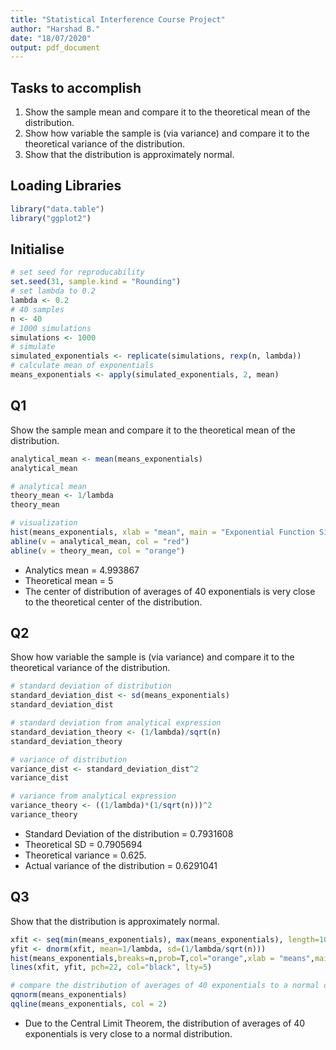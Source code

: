```yaml
---
title: "Statistical Interference Course Project"
author: "Harshad B."
date: "18/07/2020"
output: pdf_document
---
```


## Tasks to accomplish

1. Show the sample mean and compare it to the theoretical mean of the distribution.
2. Show how variable the sample is (via variance) and compare it to the theoretical variance of the distribution.
3. Show that the distribution is approximately normal.

## Loading Libraries

```r
library("data.table")
library("ggplot2")
```

## Initialise

```r
# set seed for reproducability
set.seed(31, sample.kind = "Rounding")
# set lambda to 0.2
lambda <- 0.2
# 40 samples
n <- 40
# 1000 simulations
simulations <- 1000
# simulate
simulated_exponentials <- replicate(simulations, rexp(n, lambda))
# calculate mean of exponentials
means_exponentials <- apply(simulated_exponentials, 2, mean)
```

## Q1

Show the sample mean and compare it to the theoretical mean of the distribution.

```r
analytical_mean <- mean(means_exponentials)
analytical_mean
```
```r
# analytical mean
theory_mean <- 1/lambda
theory_mean
```
```r
# visualization
hist(means_exponentials, xlab = "mean", main = "Exponential Function Simulations")
abline(v = analytical_mean, col = "red")
abline(v = theory_mean, col = "orange")
```

- Analytics mean = 4.993867
- Theoretical mean = 5
- The center of distribution of averages of 40 exponentials is very close to the theoretical center of the distribution.

## Q2

Show how variable the sample is (via variance) and compare it to the theoretical variance of the distribution.

```r
# standard deviation of distribution
standard_deviation_dist <- sd(means_exponentials)
standard_deviation_dist
```

```r
# standard deviation from analytical expression
standard_deviation_theory <- (1/lambda)/sqrt(n)
standard_deviation_theory
```

```r
# variance of distribution
variance_dist <- standard_deviation_dist^2
variance_dist
```

```r
# variance from analytical expression
variance_theory <- ((1/lambda)*(1/sqrt(n)))^2
variance_theory
```

- Standard Deviation of the distribution = 0.7931608 
- Theoretical SD = 0.7905694
- Theoretical variance = 0.625. 
- Actual variance of the distribution = 0.6291041

## Q3

Show that the distribution is approximately normal.

```r
xfit <- seq(min(means_exponentials), max(means_exponentials), length=100)
yfit <- dnorm(xfit, mean=1/lambda, sd=(1/lambda/sqrt(n)))
hist(means_exponentials,breaks=n,prob=T,col="orange",xlab = "means",main="Density of means",ylab="density")
lines(xfit, yfit, pch=22, col="black", lty=5)
```

```r
# compare the distribution of averages of 40 exponentials to a normal distribution
qqnorm(means_exponentials)
qqline(means_exponentials, col = 2)
```

- Due to the Central Limit Theorem, the distribution of averages of 40 exponentials is very close to a normal distribution.
